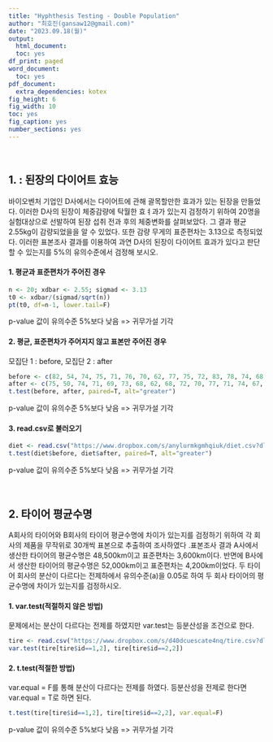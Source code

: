 ```yaml
---
title: "Hyphthesis Testing - Double Population"
author: "최호진(gansaw12@gmail.com)"
date: "2023.09.18(월)"
output:
  html_document:
  toc: yes
df_print: paged
word_document:
  toc: yes
pdf_document:
  extra_dependencies: kotex
fig_height: 6
fig_width: 10
toc: yes
fig_caption: yes
number_sections: yes
---
```


<br>

## 1. : 된장의 다이어트 효능

바이오벤처 기업인 D사에서는 다이어트에 관해 괄목할만한 효과가 있는 된장을 만들었다. 이러한 D사의 된장이 체중감량에 탁월한 효ㅕ과가 있는지 검정하기 위하여 20명을 실험대상으로 선발하여 된장 섭취 전과 후의 체중변화를 살펴보았다. 그 결과 평균 2.55kg이 감량되었을을 알 수 있었다. 또한 감량 무게의 표준편차는 3.13으로 측정되었다. 이러한 표본조사  결과를 이용하여 과연 D사의 된장이 다이어트 효과가 있다고 판단할 수 있는지를 5%의 유의수준에서 검정해 보시오.


#### 1. 평균과 표준편차가 주어진 경우
```R
n <- 20; xdbar <- 2.55; sigmad <- 3.13
t0 <- xdbar/(sigmad/sqrt(n))
pt(t0, df=n-1, lower.tail=F)
```
p-value 값이 유의수준 5%보다 낮음 => 귀무가설 기각


#### 2. 평균, 표준편차가 주어지지 않고 표본만 주어진 경우
모집단 1 : before, 모집단 2 : after
```R
before <- c(82, 54, 74, 75, 71, 76, 70, 62, 77, 75, 72, 83, 78, 74, 68, 76, 75, 75, 75, 71)
after <- c(75, 50, 74, 71, 69, 73, 68, 62, 68, 72, 70, 77, 71, 74, 67, 73, 77, 71, 76, 74)
t.test(before, after, paired=T, alt="greater")
```
p-value 값이 유의수준 5%보다 낮음 => 귀무가설 기각


#### 3. read.csv로 불러오기
```R
diet <- read.csv("https://www.dropbox.com/s/anylurmkgmhqiuk/diet.csv?dl=1", header=F, col.names=c("id", "before", "after"))
t.test(diet$before, diet$after, paired=T, alt="greater")
```
p-value 값이 유의수준 5%보다 낮음 => 귀무가설 기각

<br>

## 2. 타이어 평균수명

A회사의 타이어와 B회사의 타이어 평균수명에 차이가 있는지를 검정하기 위하여 각 회사의 제품을 무작위로 30개씩 표본으로 추출하여 조사하였다 .표본조사 결과 A사에서 생산한 타이어의 평균수명은 48,500km이고 표준편차는 3,600km이다. 반면에 B사에서 생산한 타이어의 평균수명은 52,000km이고 표준편차는 4,200km이었다. 두 타이어 회사의 분산이 다르다는 전제하에서 유의수준(a)을 0.05로 하여 두 회사 타이어의 평균수명에 차이가 있는지를 검정하시오.


#### 1. var.test(적절하지 않은 방법)
문제에서는 분산이 다르다는 전제를 하였지만 var.test는 등분산성을 조건으로 한다.
```R
tire <- read.csv("https://www.dropbox.com/s/d40dcuescate4nq/tire.csv?dl=1", header=F, col.names=c("id", "span"))
var.test(tire[tire$id==1,2], tire[tire$id==2,2])
```

#### 2. t.test(적절한 방법)
var.equal = F를 통해 분산이 다르다는 전제를 하였다.
등분산성을 전제로 한다면 var.equal = T로 하면 된다.
```R
t.test(tire[tire$id==1,2], tire[tire$id==2,2], var.equal=F)
```
p-value 값이 유의수준 5%보다 낮음 => 귀무가설 기각